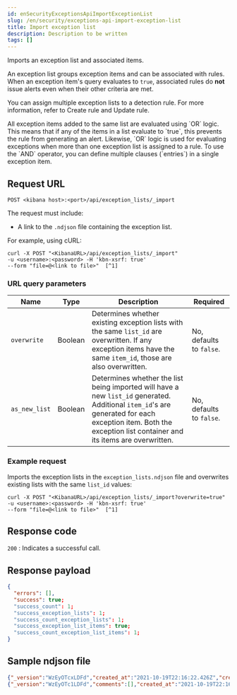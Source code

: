 ```yaml
---
id: enSecurityExceptionsApiImportExceptionList
slug: /en/security/exceptions-api-import-exception-list
title: Import exception list
description: Description to be written
tags: []
---
```


<div id="exceptions-api-import-exception-list"></div>

Imports an exception list and associated items.

An exception list groups <DocLink id="enSecurityExceptionsApiCreateExceptionItem">exception items</DocLink>
and can be associated with rules. When an exception item's query evaluates to
`true`, associated rules do **not** issue alerts even when their other criteria are met.

You can assign multiple exception lists to a detection rule. For more information, refer to <DocLink id="enSecurityRulesApiCreate">Create rule</DocLink> and <DocLink id="enSecurityRulesApiUpdate">Update rule</DocLink>.

<DocCallOut title="Important" color="warning">
All exception items added to the same list are evaluated using
`OR` logic. This means that if any of the items in a list evaluate to `true`, this
prevents the rule from generating an alert. Likewise, `OR` logic is
used for evaluating exceptions when more than one exception list is
assigned to a rule. To use the `AND` operator, you can define multiple clauses
(`entries`) in a single exception item.
</DocCallOut>

## Request URL

`POST <kibana host>:<port>/api/exception_lists/_import`

The request must include:

* A link to the `.ndjson` file containing the exception list.

For example, using cURL:

```console
curl -X POST "<KibanaURL>/api/exception_lists/_import"
-u <username>:<password> -H 'kbn-xsrf: true'
--form "file=@<link to file>"  [^1]
```
[^1]: The relative link to the `.ndjson` file containing the exception list.

### URL query parameters

| Name | Type | Description | Required |
|---|---|---|---|
| `overwrite` | Boolean | Determines whether existing exception lists with the same `list_id` are overwritten. If any exception items have the same `item_id`, those are also overwritten. | No, defaults to `false`. |
| `as_new_list` | Boolean | Determines whether the list being imported will have a new `list_id` generated. Additional `item_id`'s are generated for each exception item. Both the exception list container and its items are overwritten. | No, defaults to `false`. |

### Example request

Imports the exception lists in the `exception_lists.ndjson` file and overwrites
existing lists with the same `list_id` values:

```console
curl -X POST "<KibanaURL>/api/exception_lists/_import?overwrite=true"
-u <username>:<password> -H 'kbn-xsrf: true'
--form "file=@<link to file>"  [^1]
```
[^1]: The relative link to the `.ndjson` file containing the exception list.

## Response code

`200` 
    : Indicates a successful call.

## Response payload

```json
{
  "errors": [],
  "success": true;
  "success_count": 1;
  "success_exception_lists": 1;
  "success_count_exception_lists": 1;
  "success_exception_list_items": true;
  "success_count_exception_list_items": 1;
}
```

## Sample ndjson file

```json
{"_version":"WzEyOTcxLDFd","created_at":"2021-10-19T22:16:22.426Z","created_by":"elastic","description":"Query with a rule_id that acts like an external id","id":"3120bfa0-312a-11ec-9af9-ebd1fe0a2379","immutable":false,"list_id":"7d7cccb8-db72-4667-b1f3-648efad7c1ee","name":"Query with a rule id Number 1","namespace_type":"single","os_types":[],"tags":[],"tie_breaker_id":"e4daafa2-a60b-4e97-8eb4-2ed54356308f","type":"detection","updated_at":"2021-10-19T22:16:22.491Z","updated_by":"elastic","version":1}
{"_version":"WzEyOTc1LDFd","comments":[],"created_at":"2021-10-19T22:16:36.567Z","created_by":"elastic","description":"Query with a rule id Number 1 - exception list item","entries":[{"field":"@timestamp","operator":"included","type":"exists"}],"id":"398ea580-312a-11ec-9af9-ebd1fe0a2379","item_id":"f7fd00bb-dba8-4c93-9d59-6cbd427b6330","list_id":"7d7cccb8-db72-4667-b1f3-648efad7c1ee","name":"Query with a rule id Number 1 - exception list item","namespace_type":"single","os_types":[],"tags":[],"tie_breaker_id":"54fecdba-1b36-467a-867c-a49aaaa84dcc","type":"simple","updated_at":"2021-10-19T22:16:36.634Z","updated_by":"elastic"}
```